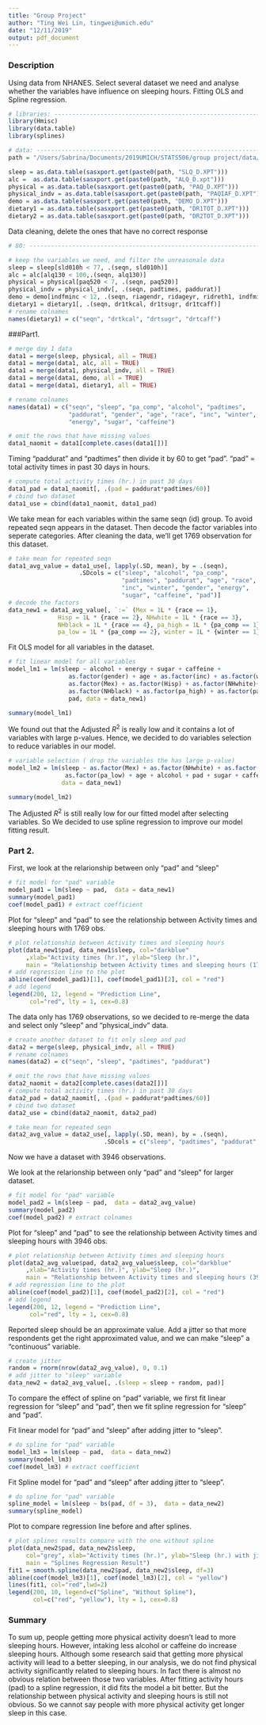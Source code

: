 ```yaml
---
title: "Group Project"
author: "Ting Wei Lin, tingwei@umich.edu"
date: "12/11/2019"
output: pdf_document
---
```


### Description
 Using data from NHANES. Select several dataset we need and analyse whether the
 variables have influence on sleeping hours. Fitting OLS and Spline regression.

```r
# libraries: -------------------------------------------------------------------
library(Hmisc)
library(data.table)
library(splines)
```

```r
# data: ------------------------------------------------------------------------
path = "/Users/Sabrina/Documents/2019UMICH/STATS506/group project/data/"

sleep = as.data.table(sasxport.get(paste0(path, "SLQ_D.XPT")))
alc =  as.data.table(sasxport.get(paste0(path, "ALQ_D.xpt")))
physical = as.data.table(sasxport.get(paste0(path, "PAQ_D.XPT")))
physical_indv = as.data.table(sasxport.get(paste0(path, "PAQIAF_D.XPT")))
demo = as.data.table(sasxport.get(paste0(path, "DEMO_D.XPT")))
dietary1 = as.data.table(sasxport.get(paste0(path, "DR1TOT_D.XPT")))
dietary2 = as.data.table(sasxport.get(paste0(path, "DR2TOT_D.XPT")))
```

Data cleaning, delete the ones that have no correct response
```r
# 80: --------------------------------------------------------------------------

# keep the variables we need, and filter the unreasonale data
sleep = sleep[sld010h < 77, .(seqn, sld010h)]
alc = alc[alq130 < 100,.(seqn, alq130)]
physical = physical[paq520 < 7, .(seqn, paq520)]
physical_indv = physical_indv[, .(seqn, padtimes, paddurat)]
demo = demo[indfminc < 12, .(seqn, riagendr, ridageyr, ridreth1, indfminc, ridexmon)]
dietary1 = dietary1[, .(seqn, dr1tkcal, dr1tsugr, dr1tcaff)]
# rename colnames
names(dietary1) = c("seqn", "drtkcal", "drtsugr", "drtcaff")
```

###Part1.

```r
# merge day 1 data
data1 = merge(sleep, physical, all = TRUE)
data1 = merge(data1, alc, all = TRUE)
data1 = merge(data1, physical_indv, all = TRUE)
data1 = merge(data1, demo, all = TRUE)
data1 = merge(data1, dietary1, all = TRUE)

# rename colnames
names(data1) = c("seqn", "sleep", "pa_comp", "alcohol", "padtimes", 
                 "paddurat", "gender", "age", "race", "inc", "winter", 
                 "energy", "sugar", "caffeine")

# omit the rows that have missing values
data1_naomit = data1[complete.cases(data1[])]
```

Timing "paddurat" and "padtimes" then divide it by 60 to get "pad".
"pad" = total activity times in past 30 days in hours.
```r
# compute total activity times (hr.) in past 30 days
data1_pad = data1_naomit[, .(pad = paddurat*padtimes/60)]
# cbind two dataset
data1_use = cbind(data1_naomit, data1_pad)
```

We take mean for each variables within the same seqn (id) group. 
To avoid repeated seqn appears in the dataset.
Then decode the factor variables into seperate categories.
After cleaning the data, we'll get 1769 observation for this dataset.
```r
# take mean for repeated seqn
data1_avg_value = data1_use[, lapply(.SD, mean), by = .(seqn), 
                    .SDcols = c("sleep", "alcohol", "pa_comp", 
                                "padtimes", "paddurat", "age", "race", 
                                "inc", "winter", "gender", "energy",
                                "sugar", "caffeine", "pad")]
# decode the factors
data_new1 = data1_avg_value[, `:=` (Mex = 1L * {race == 1},
              Hisp = 1L * {race == 2}, NHwhite = 1L * {race == 3}, 
              NHblack = 1L * {race == 4}, pa_high = 1L * {pa_comp == 1}, 
              pa_low = 1L * {pa_comp == 2}, winter = 1L * {winter == 1})]
```

Fit OLS model for all variables in the dataset.
```r
# fit linear model for all variables
model_lm1 = lm(sleep ~ alcohol + energy + sugar + caffeine + 
                 as.factor(gender) + age + as.factor(inc) + as.factor(winter) + 
                 as.factor(Mex) + as.factor(Hisp) + as.factor(NHwhite)+
                 as.factor(NHblack) + as.factor(pa_high) + as.factor(pa_low) + 
                 pad, data = data_new1)

summary(model_lm1)
```

We found out that the Adjusted $R^2$ is really low and it contains a lot of
variables with large p-values. Hence, we decided to do variables selection
to reduce variables in our model.

```r
# variable selection ( drop the variables the has large p-value)
model_lm2 = lm(sleep ~ as.factor(Mex) + as.factor(NHwhite) + as.factor(NHblack) + 
                as.factor(pa_low) + age + alcohol + pad + sugar + caffeine, 
               data = data_new1)

summary(model_lm2)
```

The Adjusted $R^2$ is still really low for our fitted model after selecting variables.
So We decided to use spline regression to improve our model fitting result.

### Part 2.

First, we look at the relarionship between only "pad" and "sleep"
```r
# fit model for "pad" variable
model_pad1 = lm(sleep ~ pad,  data = data_new1)
summary(model_pad1)
coef(model_pad1) # extract coefficient
```

Plot for "sleep" and "pad" to see the relationship between Activity times and sleeping hours with 1769 obs.
```r
# plot relationship between Activity times and sleeping hours
plot(data_new1$pad, data_new1$sleep, col="darkblue"
     ,xlab="Activity times (hr.)", ylab="Sleep (hr.)",
     main = "Relationship between Activity times and sleeping hours (1769 obs)")
# add regression line to the plot
abline(coef(model_pad1)[1], coef(model_pad1)[2], col = "red")
# add legend
legend(200, 12, legend = "Prediction Line",
      col="red", lty = 1, cex=0.8)
```

The data only has 1769 observations, so we decided to re-merge the data and select
only "sleep" and "physical_indv" data.
```r
# create another dataset to fit only sleep and pad
data2 = merge(sleep, physical_indv, all = TRUE)
# rename colnames
names(data2) = c("seqn", "sleep", "padtimes", "paddurat")

# omit the rows that have missing values
data2_naomit = data2[complete.cases(data2[])]
# compute total activity times (hr.) in past 30 days
data2_pad = data2_naomit[, .(pad = paddurat*padtimes/60)]
# cbind two dataset
data2_use = cbind(data2_naomit, data2_pad)

# take mean for repeated seqn
data2_avg_value = data2_use[, lapply(.SD, mean), by = .(seqn), 
                           .SDcols = c("sleep", "padtimes", "paddurat", "pad")]
```

Now we have a dataset with 3946 observations.

We look at the relarionship between only "pad" and "sleep" for larger dataset.
```r
# fit model for "pad" variable
model_pad2 = lm(sleep ~ pad,  data = data2_avg_value)
summary(model_pad2)
coef(model_pad2) # extract colnames
```

Plot for "sleep" and "pad" to see the relationship between Activity times and sleeping hours with 3946 obs.
```r
# plot relationship between Activity times and sleeping hours
plot(data2_avg_value$pad, data2_avg_value$sleep, col="darkblue"
     ,xlab="Activity times (hr.)", ylab="Sleep (hr.)",
     main = "Relationship between Activity times and sleeping hours (3946 obs)")
# add regression line to the plot
abline(coef(model_pad2)[1], coef(model_pad2)[2], col = "red")
# add legend
legend(200, 12, legend = "Prediction Line",
      col="red", lty = 1, cex=0.8)
```

Reported sleep should be an approximate value. Add a jitter so that 
more respondents get the right approximated value, and we can make "sleep" a
"continuous" variable.
```r
# create jitter
random = rnorm(nrow(data2_avg_value), 0, 0.1)
# add jitter to "sleep" variable
data_new2 = data2_avg_value[, .(sleep = sleep + random, pad)]
```

To compare the effect of spline on "pad" variable, we first fit linear regression 
for "sleep" and "pad", then we fit spline regression for "sleep" and "pad".

Fit linear model for "pad" and "sleep" after adding jitter to "sleep".

```r
# do spline for "pad" variable
model_lm3 = lm(sleep ~ pad,  data = data_new2)
summary(model_lm3)
coef(model_lm3) # extract coefficient
```

Fit Spline model for "pad" and "sleep" after adding jitter to "sleep".

```r
# do spline for "pad" variable
spline_model = lm(sleep ~ bs(pad, df = 3),  data = data_new2)
summary(spline_model)
```

Plot to compare regression line before and after splines.
```r
# plot splines results compare with the one without spline
plot(data_new2$pad, data_new2$sleep, 
     col="grey", xlab="Activity times (hr.)", ylab="Sleep (hr.) with jitter", 
     main = "Splines Regression Result")
fit1 = smooth.spline(data_new2$pad, data_new2$sleep, df=3) 
abline(coef(model_lm3)[1], coef(model_lm3)[2], col = "yellow")
lines(fit1, col="red",lwd=2)
legend(200, 10, legend=c("Spline", "Without Spline"),
       col=c("red", "yellow"), lty = 1, cex=0.8)
```

### Summary
  To sum up, people getting more physical activity doesn't lead to more sleeping
hours. However, intaking less alcohol or caffeine do increase sleeping hours.
Although some research said that getting more physical activity will lead to a
better sleeping, in our analysis, we do not find physical activity significantly
related to sleeping hours. In fact there is almost no obvious relation between
those two variables.
  After fitting activity hours (pad) to a spline regression, it did fits the model
a bit better. But the relationship between physical activity and sleeping hours is
still not obvious. So we cannot say people with more physical activity
get longer sleep in this case.

